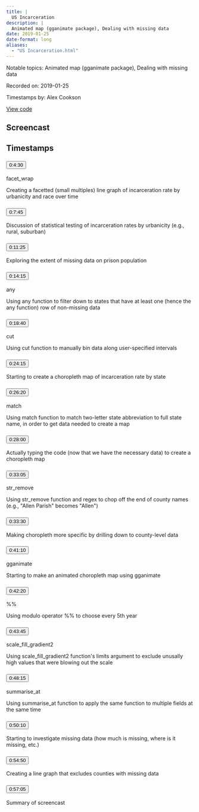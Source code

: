 ```yaml
---
title: |
  US Incarceration
description: |
  Animated map (gganimate package), Dealing with missing data
date: 2019-01-25
date-format: long
aliases:
  - "US Incarceration.html"
---
```


Notable topics: Animated map (gganimate package), Dealing with missing data

Recorded on: 2019-01-25

Timestamps by: Alex Cookson

[View code](NA)

## Screencast

<div id="yt-player" data-video-id="78kv808ZU6o"></div>

## Timestamps

```{=html}
<div id="topics">
  <div class="topic">
    <h3 id="ts-270">
      <button class="btn btn-link btn-timestamp" onClick="playerSkipToTimestamp(270, this)">0:4:30</button>
    </h3>
    <div class="topic_badges"><div><span class="badge-functions badge bg-info">facet_wrap</span></div><div></div></div>
    <div class="topic_description">
      <p>Creating a facetted (small multiples) line graph of incarceration rate by urbanicity and race over time</p>

    </div>
  </div>
  <div class="topic">
    <h3 id="ts-465">
      <button class="btn btn-link btn-timestamp" onClick="playerSkipToTimestamp(465, this)">0:7:45</button>
    </h3>
    <div class="topic_badges"><div></div><div></div></div>
    <div class="topic_description">
      <p>Discussion of statistical testing of incarceration rates by urbanicity (e.g., rural, suburban)</p>

    </div>
  </div>
  <div class="topic">
    <h3 id="ts-685">
      <button class="btn btn-link btn-timestamp" onClick="playerSkipToTimestamp(685, this)">0:11:25</button>
    </h3>
    <div class="topic_badges"><div></div><div></div></div>
    <div class="topic_description">
      <p>Exploring the extent of missing data on prison population</p>

    </div>
  </div>
  <div class="topic">
    <h3 id="ts-855">
      <button class="btn btn-link btn-timestamp" onClick="playerSkipToTimestamp(855, this)">0:14:15</button>
    </h3>
    <div class="topic_badges"><div><span class="badge-functions badge bg-info">any</span></div><div></div></div>
    <div class="topic_description">
      <p>Using any function to filter down to states that have at least one (hence the any function) row of non-missing data</p>

    </div>
  </div>
  <div class="topic">
    <h3 id="ts-1120">
      <button class="btn btn-link btn-timestamp" onClick="playerSkipToTimestamp(1120, this)">0:18:40</button>
    </h3>
    <div class="topic_badges"><div><span class="badge-functions badge bg-info">cut</span></div><div></div></div>
    <div class="topic_description">
      <p>Using cut function to manually bin data along user-specified intervals</p>

    </div>
  </div>
  <div class="topic">
    <h3 id="ts-1455">
      <button class="btn btn-link btn-timestamp" onClick="playerSkipToTimestamp(1455, this)">0:24:15</button>
    </h3>
    <div class="topic_badges"><div></div><div></div></div>
    <div class="topic_description">
      <p>Starting to create a choropleth map of incarceration rate by state</p>

    </div>
  </div>
  <div class="topic">
    <h3 id="ts-1580">
      <button class="btn btn-link btn-timestamp" onClick="playerSkipToTimestamp(1580, this)">0:26:20</button>
    </h3>
    <div class="topic_badges"><div><span class="badge-functions badge bg-info">match</span></div><div></div></div>
    <div class="topic_description">
      <p>Using match function to match two-letter state abbreviation to full state name, in order to get data needed to create a map</p>

    </div>
  </div>
  <div class="topic">
    <h3 id="ts-1680">
      <button class="btn btn-link btn-timestamp" onClick="playerSkipToTimestamp(1680, this)">0:28:00</button>
    </h3>
    <div class="topic_badges"><div></div><div></div></div>
    <div class="topic_description">
      <p>Actually typing the code (now that we have the necessary data) to create a choropleth map</p>

    </div>
  </div>
  <div class="topic">
    <h3 id="ts-1985">
      <button class="btn btn-link btn-timestamp" onClick="playerSkipToTimestamp(1985, this)">0:33:05</button>
    </h3>
    <div class="topic_badges"><div><span class="badge-functions badge bg-info">str_remove</span></div><div></div></div>
    <div class="topic_description">
      <p>Using str_remove function and regex to chop off the end of county names (e.g., &quot;Allen Parish&quot; becomes &quot;Allen&quot;)</p>

    </div>
  </div>
  <div class="topic">
    <h3 id="ts-2010">
      <button class="btn btn-link btn-timestamp" onClick="playerSkipToTimestamp(2010, this)">0:33:30</button>
    </h3>
    <div class="topic_badges"><div></div><div></div></div>
    <div class="topic_description">
      <p>Making choropleth more specific by drilling down to county-level data</p>

    </div>
  </div>
  <div class="topic">
    <h3 id="ts-2470">
      <button class="btn btn-link btn-timestamp" onClick="playerSkipToTimestamp(2470, this)">0:41:10</button>
    </h3>
    <div class="topic_badges"><div></div><div><span class="badge-packages badge bg-primary">gganimate</span></div></div>
    <div class="topic_description">
      <p>Starting to make an animated choropleth map using gganimate</p>

    </div>
  </div>
  <div class="topic">
    <h3 id="ts-2540">
      <button class="btn btn-link btn-timestamp" onClick="playerSkipToTimestamp(2540, this)">0:42:20</button>
    </h3>
    <div class="topic_badges"><div><span class="badge-functions badge bg-info">%%</span></div><div></div></div>
    <div class="topic_description">
      <p>Using modulo operator %% to choose every 5th year</p>

    </div>
  </div>
  <div class="topic">
    <h3 id="ts-2625">
      <button class="btn btn-link btn-timestamp" onClick="playerSkipToTimestamp(2625, this)">0:43:45</button>
    </h3>
    <div class="topic_badges"><div><span class="badge-functions badge bg-info">scale_fill_gradient2</span></div><div></div></div>
    <div class="topic_description">
      <p>Using scale_fill_gradient2 function's limits argument to exclude unusally high values that were blowing out the scale</p>

    </div>
  </div>
  <div class="topic">
    <h3 id="ts-2895">
      <button class="btn btn-link btn-timestamp" onClick="playerSkipToTimestamp(2895, this)">0:48:15</button>
    </h3>
    <div class="topic_badges"><div><span class="badge-functions badge bg-info">summarise_at</span></div><div></div></div>
    <div class="topic_description">
      <p>Using summarise_at function to apply the same function to multiple fields at the same time</p>

    </div>
  </div>
  <div class="topic">
    <h3 id="ts-3010">
      <button class="btn btn-link btn-timestamp" onClick="playerSkipToTimestamp(3010, this)">0:50:10</button>
    </h3>
    <div class="topic_badges"><div></div><div></div></div>
    <div class="topic_description">
      <p>Starting to investigate missing data (how much is missing, where is it missing, etc.)</p>

    </div>
  </div>
  <div class="topic">
    <h3 id="ts-3290">
      <button class="btn btn-link btn-timestamp" onClick="playerSkipToTimestamp(3290, this)">0:54:50</button>
    </h3>
    <div class="topic_badges"><div></div><div></div></div>
    <div class="topic_description">
      <p>Creating a line graph that excludes counties with missing data</p>

    </div>
  </div>
  <div class="topic">
    <h3 id="ts-3425">
      <button class="btn btn-link btn-timestamp" onClick="playerSkipToTimestamp(3425, this)">0:57:05</button>
    </h3>
    <div class="topic_badges"><div></div><div></div></div>
    <div class="topic_description">
      <p>Summary of screencast</p>

    </div>
  </div>
</div>
```
     
<script>
// 2. This code loads the IFrame Player API code asynchronously.
var tag = document.createElement("script");

tag.src = "https://www.youtube.com/iframe_api";
var firstScriptTag = document.getElementsByTagName("script")[0];
firstScriptTag.parentNode.insertBefore(tag, firstScriptTag);

// 3. This function creates an <iframe> (and YouTube player)
//    after the API code downloads.
var videoId = document.getElementById("yt-player").dataset.videoId;
var player;
function onYouTubeIframeAPIReady() {
  player = new YT.Player("yt-player", {
    height: "486",
    width: "864",
    videoId: videoId,
    playerVars: {
      "playsinline": 1
    },
    events: {
      onStateChange: function(event) {
        if (event.data == YT.PlayerState.PLAYING) {
          followTimestamps()
        }
      }
    }
  });
}

function playerSkipToTimestamp(seconds, tsElement) {
  player.seekTo(seconds, true)
  tsElement.scrollIntoView()
  document.getElementById("screencast").scrollIntoView()
}

const timestamps = Array.from(document.querySelectorAll('.topic h3[id^="ts-"]'))
  .map(el => el.id.replace('ts-', ''))

function followTimestamps() {
  if (player.getPlayerState() !== 1) {
    return
  }
  const currentTime = `${Math.floor(player.getCurrentTime())}`
  if (timestamps.includes(currentTime)) {
    const el = document.getElementById(`ts-${currentTime}`)
    if (el) {
      el.scrollIntoView()
      document.getElementById("screencast").scrollIntoView()
    }
  }
  setTimeout(followTimestamps, 1000)
}
</script>
